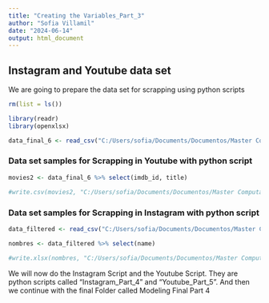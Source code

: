 ```yaml
---
title: "Creating the Variables_Part_3"
author: "Sofia Villamil"
date: "2024-06-14"
output: html_document
---
```

## Instagram and Youtube data set
We are going to prepare the data set for scrapping using python scripts

```r
rm(list = ls())
```


```r
library(readr)
library(openxlsx)
```


```r
data_final_6 <- read_csv("C:/Users/sofia/Documents/Documentos/Master Computational Social Sciences/TFM/Master Thesis/Modeling Part 3/data_final_6.csv", show_col_types = FALSE)

```


### Data set samples for Scrapping in Youtube with python script

```r
movies2 <- data_final_6 %>% select(imdb_id, title)

#write.csv(movies2, "C:/Users/sofia/Documents/Documentos/Master Computational Social Sciences/TFM/Master Thesis/Modeling Part 3/Youtube and Instagram Data/data_final_movies.csv",row.names = FALSE)

```

### Data set samples for Scrapping in Instagram with python script

```r
data_filtered <- read_csv("C:/Users/sofia/Documents/Documentos/Master Computational Social Sciences/TFM/Master Thesis/Modeling Part 3/actors_with_imdb.csv", show_col_types = FALSE)
```


```r
nombres <- data_filtered %>% select(name)

#write.xlsx(nombres, "C:/Users/sofia/Documents/Documentos/Master Computational Social Sciences/TFM/Master Thesis/Modeling Part 3/Youtube and Instagram Data/data_final_actores_full.xlsx", rowNames = FALSE)

```

We will now do the Instagram Script and the Youtube Script. They are python scripts called "Instagram_Part_4" and "Youtube_Part_5". And then we continue with the final Folder called Modeling Final Part 4

